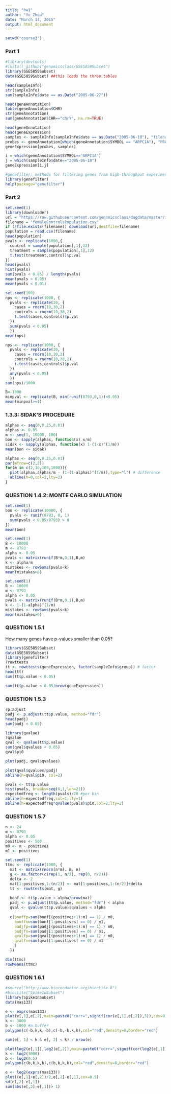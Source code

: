 ```yaml
---
title: "hw1"
author: "Yu Zhou"
date: "March 14, 2015"
output: html_document
---
```


```r
setwd("course3")
```


### Part 1
```r
#library(devtools)
#install_github("genomicsclass/GSE5859Subset")
library(GSE5859Subset)
data(GSE5859Subset) ##this loads the three tables
```

```r
head(sampleInfo)
str(sampleInfo)
sum(sampleInfo$date == as.Date("2005-06-27"))
```

```r
head(geneAnnotation)
table(geneAnnotation$CHR)
str(geneAnnotation)
sum(geneAnnotation$CHR=="chrY", na.rm=TRUE)
```

```r
head(geneAnnotation)
head(geneExpression)
samples <- sampleInfo[sampleInfo$date == as.Date("2005-06-10"), "filename"]
probes <- geneAnnotation[which(geneAnnotation$SYMBOL == "ARPC1A"), "PROBEID"]
geneExpression[probes, samples]

i = which(geneAnnotation$SYMBOL=="ARPC1A")
j = which(sampleInfo$date=="2005-06-10")
geneExpression[i,j]
```


```r
#genefilter: methods for filtering genes from high-throughput experiments
library(genefilter)
help(package="genefilter")
```

### Part 2

```r
set.seed(1)
library(downloader)
url = "https://raw.githubusercontent.com/genomicsclass/dagdata/master/inst/extdata/femaleControlsPopulation.csv"
filename = "femaleControlsPopulation.csv"
if (!file.exists(filename)) download(url,destfile=filename)
population = read.csv(filename)
head(population)
pvals <- replicate(1000,{
  control = sample(population[,1],12)
  treatment = sample(population[,1],12)
  t.test(treatment,control)$p.val
})
head(pvals)
hist(pvals)
sum(pvals < 0.05) / length(pvals)
mean(pvals < 0.05)
mean(pvals < 0.01)
```

```r
set.seed(100)
nps <- replicate(1000, {
  pvals <- replicate(20, {
    cases = rnorm(10,30,2)
    controls = rnorm(10,30,2)
    t.test(cases,controls)$p.val
  })
  sum(pvals < 0.05)
  })
mean(nps)
```

```r
nps <- replicate(1000, {
  pvals <- replicate(20, {
    cases = rnorm(10,30,2)
    controls = rnorm(10,30,2)
    t.test(cases,controls)$p.val
  })
  any(pvals < 0.05)
  })
sum(nps)/1000
```

```r
B<-1000
minpval <- replicate(B, min(runif(8793,0,1))<0.05)
mean(minpval>=1)
```


### 1.3.3: SIDAK'S PROCEDURE

```r
alphas <- seq(0,0.25,0.01)
alphas <- 0.05
m <- seq(1, 10000, 100)
bon <- sapply(alphas, function(x) x/m)
sidak <- sapply(alphas, function(x) 1-(1-x)^(1/m))
mean(bon <= sidak)

alphas <- seq(0,0.25,0.01)
par(mfrow=c(2,2))
for(m in c(2,10,100,1000)){
  plot(alphas,alphas/m - (1-(1-alphas)^(1/m)),type="l") # difference
  abline(h=0,col=2,lty=2)
}

```

### QUESTION 1.4.2: MONTE CARLO SIMULATION
```r
set.seed(1)
bon <- replicate(10000, {
  pvals <- runif(8793, 0, 1)
  sum(pvals < 0.05/8793) > 0
})
mean(bon)
```

```r
set.seed(1)
B <- 10000
m <- 8793
alpha <- 0.05
pvals <- matrix(runif(B*m,0,1),B,m)
k <- alpha/m
mistakes <- rowSums(pvals<k) 
mean(mistakes>0)
```

```r
set.seed(1)
B <- 10000
m <- 8793
alpha <- 0.05
pvals <- matrix(runif(B*m,0,1),B,m)
k <- 1-(1-alpha)^(1/m)
mistakes <- rowSums(pvals<k) 
mean(mistakes>0)
```

### QUESTION 1.5.1

How many genes have p-values smaller than 0.05?
```r
library(GSE5859Subset)
data(GSE5859Subset)
library(genefilter)
?rowttests
tt <- rowttests(geneExpression, factor(sampleInfo$group)) # factor
head(tt)
sum(tt$p.value < 0.05)
```


```r
sum(tt$p.value < 0.05/nrow(geneExpression))
```

### QUESTION 1.5.3
```r
?p.adjust
padj <- p.adjust(tt$p.value, method="fdr")
head(padj)
sum(padj < 0.05)
```

```r
library(qvalue)
?qvalue
qval <- qvalue(tt$p.value)
sum(qval$qvalues < 0.05)
qval$pi0
```

```r
plot(padj, qval$qvalues)
```

```r
plot(qval$qvalues/padj)
abline(h=qval$pi0, col=2) 
```

```r
pvals <- tt$p.value
hist(pvals, breaks=seq(0,1,len=21))
expectedfreq <- length(pvals)/20 #per bin
abline(h=expectedfreq,col=1,lty=1)
abline(h=expectedfreq*qvalue(pvals)$pi0,col=2,lty=2)
```

### QUESTION 1.5.7
```r
n <- 24
m <- 8793
alpha <- 0.05
positives <- 500
m0 <- m - positives 
m1 <- positives

set.seed(1)
ttmc <- replicate(1000, {
  mat <- matrix(rnorm(n*m), m, n)
  g <- as.factor(c(rep(1, n/2), rep(0, n/2)))
  delta <- 2
  mat[1:positives,1:(n/2)] <- mat[1:positives,1:(n/2)]+delta
  tt <- rowttests(mat, g)
  
  bonf <- tt$p.value < alpha/nrow(mat)
  padj <- p.adjust(tt$p.value, method="fdr") < alpha
  qval <- qvalue(tt$p.value)$qvalues < alpha
  
  c(bonffp=sum(bonf[(positives+1):m] == 1) / m0,
    bonffn=sum(bonf[1:positives] == 0) / m1,
    padjfp=sum(padj[(positives+1):m] == 1) / m0,
    padjfn=sum(padj[1:positives] == 0) / m1,
    qvalfp=sum(qval[(positives+1):m] == 1) / m0,
    qvalfn=sum(qval[1:positives] == 0) / m1
    )
  })

dim(ttmc)
rowMeans(ttmc)
```

### QUESTION 1.6.1
```r
#source("http://www.bioconductor.org/biocLite.R")
#biocLite("SpikeInSubset")
library(SpikeInSubset)
data(mas133)
```

```r
e <- exprs(mas133)
plot(e[,1],e[,2],main=paste0("corr=",signif(cor(e[,1],e[,2]),3)),cex=0.5)
k <- 3000
b <- 1000 #a buffer
polygon(c(-b,k,k,-b),c(-b,-b,k,k),col="red",density=0,border="red")

sum(e[, 1] < k & e[, 2] < k) / nrow(e)

```

```r
plot(log2(e[,1]),log2(e[,2]),main=paste0("corr=",signif(cor(log2(e[,1]),log2(e[,2])),2)),cex=0.5)
k <- log2(3000)
b <- log2(0.5)
polygon(c(b,k,k,b),c(b,b,k,k),col="red",density=0,border="red")
```

```r
e <- log2(exprs(mas133))
plot((e[,1]+e[,2])/2,e[,2]-e[,1],cex=0.5)
sd(e[,2]-e[,1])
sum(abs(e[,2]-e[,1])> 1)
```


